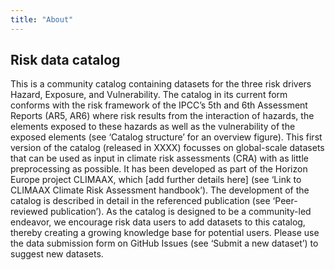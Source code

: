 ```yaml
---
title: "About"
---
```


## Risk data catalog

This is a community catalog containing datasets for the three risk drivers Hazard, Exposure, and Vulnerability. 
The catalog in its current form conforms with the risk framework of the IPCC's 5th and 6th Assessment Reports (AR5, AR6) where risk results from the interaction of hazards, the elements exposed to these hazards as well as the vulnerability of the exposed elements (see 'Catalog structure' for an overview figure). 
This first version of the catalog (released in XXXX) focusses on global-scale datasets that can be used as input in climate risk assessments (CRA) with as little preprocessing as possible. 
It has been developed as part of the Horizon Europe project CLIMAAX, which [add further details here] (see 'Link to CLIMAAX Climate Risk Assessment handbook'). 
The development of the catalog is described in detail in the referenced publication (see 'Peer-reviewed publication'). 
As the catalog is designed to be a community-led endeavor, we encourage risk data users to add datasets to this catalog, thereby creating a growing knowledge base for potential users. Please use the data submission form on GitHub Issues (see 'Submit a new dataset') to suggest new datasets.
